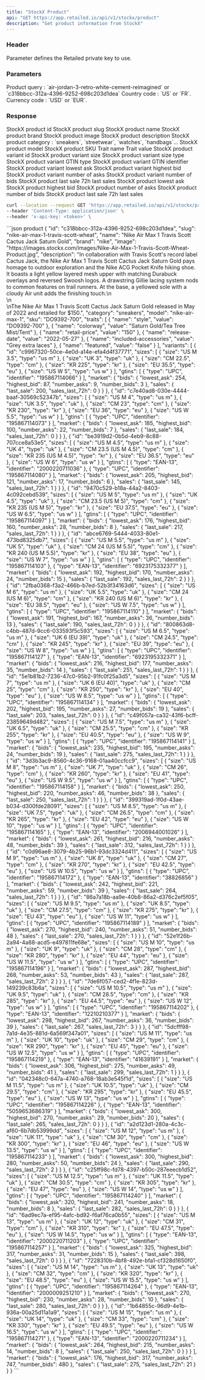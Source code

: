 ```yaml
---
title: "StockX Product"
api: "GET https://app.retailed.io/api/v1/stockx/product"
description: "Get product information from StockX"
---
```


### Header

<ParamField header="x-api-key" type="string" required={true}>
    Parameter defines the Retailed private key to use.
</ParamField>

### Parameters

<ParamField query="query" type="string" optional={false} placeholder="nike-air-max-1-travis-scott-wheat">
    Product query : `air-jordan-3-retro-white-cement-reimagined` or `c318bbcc-312a-4396-9252-698c203d1dea`
</ParamField>

<ParamField query="country" type="string" optional={false} placeholder="US">
    Country code : `US` or `FR`.
</ParamField>

<ParamField query="currency" type="string" optional={false} placeholder="USD">
    Currency code : `USD` or `EUR`.
</ParamField>

### Response

<ResponseField name="object" type="Product Object">
    <Expandable title="properties" defaultOpen={true}>
        <ResponseField name="id" type="string">
            StockX product id
        </ResponseField>
        <ResponseField name="slug" type="string">
            StockX product slug
        </ResponseField>
        <ResponseField name="name" type="string">
            StockX product name
        </ResponseField>
        <ResponseField name="brand" type="string">
            StockX product brand
        </ResponseField>
        <ResponseField name="image" type="string">
            StockX product image
        </ResponseField>
        <ResponseField name="description" type="string">
            StockX product description
        </ResponseField>
        <ResponseField name="category" type="string">
            StockX product category : `sneakers`, `streetwear`, `watches`, `handbags`...
        </ResponseField>
        <ResponseField name="model" type="string">
            StockX product model
        </ResponseField>
        <ResponseField name="sku" type="string">
            StockX product SKU
        </ResponseField>
        <ResponseField name="traits" type="array">
            <Expandable title="properties" defaultOpen={true}>
                <ResponseField name="name" type="string">
                    Trait name
                </ResponseField>
                <ResponseField name="value" type="string">
                    Trait value
                </ResponseField>
            </Expandable>
        </ResponseField>
        <ResponseField name="variants" type="array">
            <Expandable title="properties" defaultOpen={true}>
                <ResponseField name="id" type="string">
                    StockX product variant id
                </ResponseField>
                <ResponseField name="sizes" type="array">
                    <Expandable title="properties" defaultOpen={true}>
                        <ResponseField name="size" type="string">
                            StockX product variant size
                        </ResponseField>
                        <ResponseField name="type" type="string">
                            StockX product variant size type
                        </ResponseField>
                    </Expandable>
                </ResponseField>
                <ResponseField name="gtins" type="array">
                    <Expandable title="properties" defaultOpen={true}>
                        <ResponseField name="type" type="string">
                            StockX product variant GTIN type
                        </ResponseField>
                        <ResponseField name="identifier" type="string">
                            StockX product variant GTIN identifier
                        </ResponseField>
                    </Expandable>
                </ResponseField>
                <ResponseField name="market" type="object">
                    <Expandable title="properties" defaultOpen={true}>
                        <ResponseField name="bids" type="object">
                            <Expandable title="properties" defaultOpen={true}>
                                <ResponseField name="lowest_ask" type="number">
                                    StockX product variant lowest ask
                                </ResponseField>
                                <ResponseField name="highest_bid" type="number">
                                    StockX product variant highest bid
                                </ResponseField>
                                <ResponseField name="number_asks" type="number">
                                    StockX product variant number of asks
                                </ResponseField>
                                <ResponseField name="number_bids" type="number">
                                    StockX product variant number of bids
                                </ResponseField>
                            </Expandable>
                        </ResponseField>
                        <ResponseField name="sales" type="object">
                            <Expandable title="properties" defaultOpen={true}>
                                <ResponseField name="last_sale" type="number">
                                    StockX product last sale
                                </ResponseField>
                                <ResponseField name="sales_last_72h" type="number">
                                    72h last sales
                                </ResponseField>
                            </Expandable>
                        </ResponseField>
                    </Expandable>
                </ResponseField>
            </Expandable>
        </ResponseField>
        <ResponseField name="market" type="object">
            <Expandable title="properties" defaultOpen={true}>
                <ResponseField name="bids" type="object">
                    <Expandable title="properties" defaultOpen={true}>
                        <ResponseField name="lowest_ask" type="number">
                            StockX product lowest ask
                        </ResponseField>
                        <ResponseField name="highest_bid" type="number">
                            StockX product highest bid
                        </ResponseField>
                        <ResponseField name="number_asks" type="number">
                            StockX product number of asks
                        </ResponseField>
                        <ResponseField name="number_bids" type="number">
                            StockX product number of bids
                        </ResponseField>
                    </Expandable>
                </ResponseField>
                <ResponseField name="sales" type="object">
                    <Expandable title="properties" defaultOpen={true}>
                        <ResponseField name="last_sale" type="number">
                            StockX product last sale
                        </ResponseField>
                        <ResponseField name="sales_last_72h" type="number">
                            72h last sales
                        </ResponseField>
                    </Expandable>
                </ResponseField>
            </Expandable>
        </ResponseField>
    </Expandable>
</ResponseField>

<RequestExample>

```bash product
curl --location --request GET 'https://app.retailed.io/api/v1/stockx/product?query=nike-air-max-1-travis-scott-wheat' \
--header 'Content-Type: application/json' \
--header 'x-api-key: <token>' \
```

</RequestExample>

<ResponseExample>
```json product
{
    "id": "c318bbcc-312a-4396-9252-698c203d1dea",
    "slug": "nike-air-max-1-travis-scott-wheat",
    "name": "Nike Air Max 1 Travis Scott Cactus Jack Saturn Gold",
    "brand": "nike",
    "image": "https://images.stockx.com/images/Nike-Air-Max-1-Travis-Scott-Wheat-Product.jpg",
    "description": "In collaboration with Travis Scott's record label Cactus Jack, the Nike Air Max 1 Travis Scott Cactus Jack Saturn Gold pays homage to outdoor exploration and the Nike ACG Pocket Knife hiking shoe. It boasts a light yellow layered mesh upper with matching Durabuck overlays and reversed Swoosh logos. A drawstring Gillie lacing system nods to common features on trail runners. At the base, a yellowed sole with a cloudy Air unit adds the finishing touch.\n<br>\n<br>\nThe Nike Air Max 1 Travis Scott Cactus Jack Saturn Gold released in May of 2022 and retailed for $150.",
    "category": "sneakers",
    "model": "nike-air-max-1",
    "sku": "DO9392-700",
    "traits": [
    {
        "name": "style",
        "value": "DO9392-700"
    },
    {
        "name": "colorway",
        "value": "Saturn Gold/Tea Tree Mist/Tent"
    },
    {
        "name": "retail-price",
        "value": "150"
    },
    {
        "name": "release-date",
        "value": "2022-05-27"
    },
    {
        "name": "included-accessories",
        "value": "Grey extra laces"
    },
    {
        "name": "featured",
        "value": "false"
    }
    ],
    "variants": [
    {
        "id": "c9967320-50ce-4e0d-a14e-efa4d4f37771",
        "sizes": [
        {
            "size": "US M 3.5",
            "type": "us m"
        },
        {
            "size": "UK 3",
            "type": "uk"
        },
        {
            "size": "CM 22.5",
            "type": "cm"
        },
        {
            "size": "KR 225",
            "type": "kr"
        },
        {
            "size": "EU 35.5",
            "type": "eu"
        },
        {
            "size": "US W 5",
            "type": "us w"
        }
        ],
        "gtins": [
        {
            "type": "UPC",
            "identifier": "195867114066"
        }
        ],
        "market": {
            "bids": {
                "lowest_ask": 254,
                "highest_bid": 87,
                "number_asks": 9,
                "number_bids": 3
            },
            "sales": {
                "last_sale": 200,
                "sales_last_72h": 0
            }
        }
    },
    {
        "id": "c7e40ad8-030e-4444-baaf-30569c52347b",
        "sizes": [
        {
            "size": "US M 4",
            "type": "us m"
        },
        {
            "size": "UK 3.5",
            "type": "uk"
        },
        {
            "size": "CM 23",
            "type": "cm"
        },
        {
            "size": "KR 230",
            "type": "kr"
        },
        {
            "size": "EU 36",
            "type": "eu"
        },
        {
            "size": "US W 5.5",
            "type": "us w"
        }
        ],
        "gtins": [
        {
            "type": "UPC",
            "identifier": "195867114073"
        }
        ],
        "market": {
            "bids": {
                "lowest_ask": 185,
                "highest_bid": 100,
                "number_asks": 22,
                "number_bids": 7
            },
            "sales": {
                "last_sale": 184,
                "sales_last_72h": 0
            }
        }
    },
    {
        "id": "be3919d2-0b5d-4eb9-8c88-707cce8a53e5",
        "sizes": [
        {
            "size": "US M 4.5",
            "type": "us m"
        },
        {
            "size": "UK 4",
            "type": "uk"
        },
        {
            "size": "CM 23.5 (US M 4.5)",
            "type": "cm"
        },
        {
            "size": "KR 235 (US M 4.5)",
            "type": "kr"
        },
        {
            "size": "EU 36.5",
            "type": "eu"
        },
        {
            "size": "US W 6",
            "type": "us w"
        }
        ],
        "gtins": [
        {
            "type": "EAN-13",
            "identifier": "2000220711036"
        },
        {
            "type": "UPC",
            "identifier": "195867114080"
        }
        ],
        "market": {
            "bids": {
                "lowest_ask": 205,
                "highest_bid": 121,
                "number_asks": 17,
                "number_bids": 6
            },
            "sales": {
                "last_sale": 145,
                "sales_last_72h": 1
            }
        }
    },
    {
        "id": "9470c529-b18a-44a2-8403-4c092cebd539",
        "sizes": [
        {
            "size": "US M 5",
            "type": "us m"
        },
        {
            "size": "UK 4.5",
            "type": "uk"
        },
        {
            "size": "CM 23.5 (US M 5)",
            "type": "cm"
        },
        {
            "size": "KR 235 (US M 5)",
            "type": "kr"
        },
        {
            "size": "EU 37.5",
            "type": "eu"
        },
        {
            "size": "US W 6.5",
            "type": "us w"
        }
        ],
        "gtins": [
        {
            "type": "UPC",
            "identifier": "195867114097"
        }
        ],
        "market": {
            "bids": {
                "lowest_ask": 176,
                "highest_bid": 160,
                "number_asks": 28,
                "number_bids": 8
            },
            "sales": {
                "last_sale": 217,
                "sales_last_72h": 1
            }
        }
    },
    {
        "id": "abce6769-5444-4033-80e1-473bd8325db7",
        "sizes": [
        {
            "size": "US M 5.5",
            "type": "us m"
        },
        {
            "size": "UK 5",
            "type": "uk"
        },
        {
            "size": "CM 24 (US M 5.5)",
            "type": "cm"
        },
        {
            "size": "KR 240 (US M 5.5)",
            "type": "kr"
        },
        {
            "size": "EU 38",
            "type": "eu"
        },
        {
            "size": "US W 7",
            "type": "us w"
        }
        ],
        "gtins": [
        {
            "type": "UPC",
            "identifier": "195867114103"
        },
        {
            "type": "EAN-13",
            "identifier": "6923175332377"
        }
        ],
        "market": {
            "bids": {
                "lowest_ask": 192,
                "highest_bid": 170,
                "number_asks": 24,
                "number_bids": 15
            },
            "sales": {
                "last_sale": 192,
                "sales_last_72h": 2
            }
        }
    },
    {
        "id": "2fba0368-f3a2-466b-b7ed-52b3f34163d6",
        "sizes": [
        {
            "size": "US M 6",
            "type": "us m"
        },
        {
            "size": "UK 5.5",
            "type": "uk"
        },
        {
            "size": "CM 24 (US M 6)",
            "type": "cm"
        },
        {
            "size": "KR 240 (US M 6)",
            "type": "kr"
        },
        {
            "size": "EU 38.5",
            "type": "eu"
        },
        {
            "size": "US W 7.5",
            "type": "us w"
        }
        ],
        "gtins": [
        {
            "type": "UPC",
            "identifier": "195867114110"
        }
        ],
        "market": {
            "bids": {
                "lowest_ask": 191,
                "highest_bid": 167,
                "number_asks": 36,
                "number_bids": 13
            },
            "sales": {
                "last_sale": 190,
                "sales_last_72h": 0
            }
        }
    },
    {
        "id": "800863d8-c4bb-487d-9cc6-033593f5c593",
        "sizes": [
        {
            "size": "US M 6.5",
            "type": "us m"
        },
        {
            "size": "UK 6 (EU 39)",
            "type": "uk"
        },
        {
            "size": "CM 24.5",
            "type": "cm"
        },
        {
            "size": "KR 245",
            "type": "kr"
        },
        {
            "size": "EU 39",
            "type": "eu"
        },
        {
            "size": "US W 8",
            "type": "us w"
        }
        ],
        "gtins": [
        {
            "type": "UPC",
            "identifier": "195867114127"
        },
        {
            "type": "EAN-13",
            "identifier": "6923195332371"
        }
        ],
        "market": {
            "bids": {
                "lowest_ask": 216,
                "highest_bid": 177,
                "number_asks": 35,
                "number_bids": 14
            },
            "sales": {
                "last_sale": 251,
                "sales_last_72h": 1
            }
        }
    },
    {
        "id": "5e1b81b2-7236-47c0-95b2-91fc0f25a3d5",
        "sizes": [
        {
            "size": "US M 7",
            "type": "us m"
        },
        {
            "size": "UK 6 (EU 40)",
            "type": "uk"
        },
        {
            "size": "CM 25",
            "type": "cm"
        },
        {
            "size": "KR 250",
            "type": "kr"
        },
        {
            "size": "EU 40",
            "type": "eu"
        },
        {
            "size": "US W 8.5",
            "type": "us w"
        }
        ],
        "gtins": [
        {
            "type": "UPC",
            "identifier": "195867114134"
        }
        ],
        "market": {
            "bids": {
                "lowest_ask": 202,
                "highest_bid": 195,
                "number_asks": 27,
                "number_bids": 19
            },
            "sales": {
                "last_sale": 203,
                "sales_last_72h": 0
            }
        }
    },
    {
        "id": "c49f057a-ca32-43f6-bcff-23859649d482",
        "sizes": [
        {
            "size": "US M 7.5",
            "type": "us m"
        },
        {
            "size": "UK 6.5",
            "type": "uk"
        },
        {
            "size": "CM 25.5",
            "type": "cm"
        },
        {
            "size": "KR 255",
            "type": "kr"
        },
        {
            "size": "EU 40.5",
            "type": "eu"
        },
        {
            "size": "US W 9",
            "type": "us w"
        }
        ],
        "gtins": [
        {
            "type": "UPC",
            "identifier": "195867114141"
        }
        ],
        "market": {
            "bids": {
                "lowest_ask": 235,
                "highest_bid": 195,
                "number_asks": 24,
                "number_bids": 19
            },
            "sales": {
                "last_sale": 275,
                "sales_last_72h": 1
            }
        }
    },
    {
        "id": "3d3b3ac9-8560-4c36-9168-01aa40ccfcc9",
        "sizes": [
        {
            "size": "US M 8",
            "type": "us m"
        },
        {
            "size": "UK 7",
            "type": "uk"
        },
        {
            "size": "CM 26",
            "type": "cm"
        },
        {
            "size": "KR 260",
            "type": "kr"
        },
        {
            "size": "EU 41",
            "type": "eu"
        },
        {
            "size": "US W 9.5",
            "type": "us w"
        }
        ],
        "gtins": [
        {
            "type": "UPC",
            "identifier": "195867114158"
        }
        ],
        "market": {
            "bids": {
                "lowest_ask": 250,
                "highest_bid": 220,
                "number_asks": 46,
                "number_bids": 38
            },
            "sales": {
                "last_sale": 250,
                "sales_last_72h": 1
            }
        }
    },
    {
        "id": "399319ad-1f0d-43ae-b034-d300fde28091",
        "sizes": [
        {
            "size": "US M 8.5",
            "type": "us m"
        },
        {
            "size": "UK 7.5",
            "type": "uk"
        },
        {
            "size": "CM 26.5",
            "type": "cm"
        },
        {
            "size": "KR 265",
            "type": "kr"
        },
        {
            "size": "EU 42",
            "type": "eu"
        },
        {
            "size": "US W 10",
            "type": "us w"
        }
        ],
        "gtins": [
        {
            "type": "UPC",
            "identifier": "195867114165"
        },
        {
            "type": "EAN-13",
            "identifier": "2006944001026"
        }
        ],
        "market": {
            "bids": {
                "lowest_ask": 261,
                "highest_bid": 216,
                "number_asks": 48,
                "number_bids": 39
            },
            "sales": {
                "last_sale": 312,
                "sales_last_72h": 1
            }
        }
    },
    {
        "id": "c0d96ae8-3079-4b25-96b1-93dc3324d411",
        "sizes": [
        {
            "size": "US M 9",
            "type": "us m"
        },
        {
            "size": "UK 8",
            "type": "uk"
        },
        {
            "size": "CM 27",
            "type": "cm"
        },
        {
            "size": "KR 270",
            "type": "kr"
        },
        {
            "size": "EU 42.5",
            "type": "eu"
        },
        {
            "size": "US W 10.5",
            "type": "us w"
        }
        ],
        "gtins": [
        {
            "type": "UPC",
            "identifier": "195867114172"
        },
        {
            "type": "EAN-13",
            "identifier": "38826856"
        }
        ],
        "market": {
            "bids": {
                "lowest_ask": 242,
                "highest_bid": 221,
                "number_asks": 59,
                "number_bids": 39
            },
            "sales": {
                "last_sale": 264,
                "sales_last_72h": 1
            }
        }
    },
    {
        "id": "86a7a18b-aa9e-40b8-86a2-d376c2ef5f05",
        "sizes": [
        {
            "size": "US M 9.5",
            "type": "us m"
        },
        {
            "size": "UK 8.5",
            "type": "uk"
        },
        {
            "size": "CM 27.5",
            "type": "cm"
        },
        {
            "size": "KR 275",
            "type": "kr"
        },
        {
            "size": "EU 43",
            "type": "eu"
        },
        {
            "size": "US W 11",
            "type": "us w"
        }
        ],
        "gtins": [
        {
            "type": "UPC",
            "identifier": "195867114189"
        }
        ],
        "market": {
            "bids": {
                "lowest_ask": 270,
                "highest_bid": 240,
                "number_asks": 51,
                "number_bids": 48
            },
            "sales": {
                "last_sale": 270,
                "sales_last_72h": 1
            }
        }
    },
    {
        "id": "52e1f26b-2a94-4a88-acd5-e497811fe68e",
        "sizes": [
        {
            "size": "US M 10",
            "type": "us m"
        },
        {
            "size": "UK 9",
            "type": "uk"
        },
        {
            "size": "CM 28",
            "type": "cm"
        },
        {
            "size": "KR 280",
            "type": "kr"
        },
        {
            "size": "EU 44",
            "type": "eu"
        },
        {
            "size": "US W 11.5",
            "type": "us w"
        }
        ],
        "gtins": [
        {
            "type": "UPC",
            "identifier": "195867114196"
        }
        ],
        "market": {
            "bids": {
                "lowest_ask": 287,
                "highest_bid": 268,
                "number_asks": 53,
                "number_bids": 43
            },
            "sales": {
                "last_sale": 287,
                "sales_last_72h": 2
            }
        }
    },
    {
        "id": "7de6f057-ced2-4f1e-823d-149239c83b6a",
        "sizes": [
        {
            "size": "US M 10.5",
            "type": "us m"
        },
        {
            "size": "UK 9.5",
            "type": "uk"
        },
        {
            "size": "CM 28.5",
            "type": "cm"
        },
        {
            "size": "KR 285",
            "type": "kr"
        },
        {
            "size": "EU 44.5",
            "type": "eu"
        },
        {
            "size": "US W 12",
            "type": "us w"
        }
        ],
        "gtins": [
        {
            "type": "UPC",
            "identifier": "195867114202"
        },
        {
            "type": "EAN-13",
            "identifier": "12210210377"
        }
        ],
        "market": {
            "bids": {
                "lowest_ask": 298,
                "highest_bid": 267,
                "number_asks": 36,
                "number_bids": 39
            },
            "sales": {
                "last_sale": 267,
                "sales_last_72h": 3
            }
        }
    },
    {
        "id": "5dcfff98-7a1d-4e35-881d-6a569f347a01",
        "sizes": [
        {
            "size": "US M 11",
            "type": "us m"
        },
        {
            "size": "UK 10",
            "type": "uk"
        },
        {
            "size": "CM 29",
            "type": "cm"
        },
        {
            "size": "KR 290",
            "type": "kr"
        },
        {
            "size": "EU 45",
            "type": "eu"
        },
        {
            "size": "US W 12.5",
            "type": "us w"
        }
        ],
        "gtins": [
        {
            "type": "UPC",
            "identifier": "195867114219"
        },
        {
            "type": "EAN-13",
            "identifier": "41639191"
        }
        ],
        "market": {
            "bids": {
                "lowest_ask": 306,
                "highest_bid": 275,
                "number_asks": 49,
                "number_bids": 41
            },
            "sales": {
                "last_sale": 299,
                "sales_last_72h": 1
            }
        }
    },
    {
        "id": "042348c0-647a-4740-a768-18ab3e545f1d",
        "sizes": [
        {
            "size": "US M 11.5",
            "type": "us m"
        },
        {
            "size": "UK 10.5",
            "type": "uk"
        },
        {
            "size": "CM 29.5",
            "type": "cm"
        },
        {
            "size": "KR 295",
            "type": "kr"
        },
        {
            "size": "EU 45.5",
            "type": "eu"
        },
        {
            "size": "US W 13",
            "type": "us w"
        }
        ],
        "gtins": [
        {
            "type": "UPC",
            "identifier": "195867114226"
        },
        {
            "type": "EAN-13",
            "identifier": "5059653686319"
        }
        ],
        "market": {
            "bids": {
                "lowest_ask": 300,
                "highest_bid": 270,
                "number_asks": 29,
                "number_bids": 20
            },
            "sales": {
                "last_sale": 265,
                "sales_last_72h": 0
            }
        }
    },
    {
        "id": "a2d123d1-280a-4c3c-af60-6b7db53999dd",
        "sizes": [
        {
            "size": "US M 12",
            "type": "us m"
        },
        {
            "size": "UK 11",
            "type": "uk"
        },
        {
            "size": "CM 30",
            "type": "cm"
        },
        {
            "size": "KR 300",
            "type": "kr"
        },
        {
            "size": "EU 46",
            "type": "eu"
        },
        {
            "size": "US W 13.5",
            "type": "us w"
        }
        ],
        "gtins": [
        {
            "type": "UPC",
            "identifier": "195867114233"
        }
        ],
        "market": {
            "bids": {
                "lowest_ask": 300,
                "highest_bid": 280,
                "number_asks": 50,
                "number_bids": 24
            },
            "sales": {
                "last_sale": 290,
                "sales_last_72h": 2
            }
        }
    },
    {
        "id": "c25ff98c-fd78-4397-b50c-287eeecb1d52",
        "sizes": [
        {
            "size": "US M 12.5",
            "type": "us m"
        },
        {
            "size": "UK 11.5",
            "type": "uk"
        },
        {
            "size": "CM 30.5",
            "type": "cm"
        },
        {
            "size": "KR 305",
            "type": "kr"
        },
        {
            "size": "EU 47",
            "type": "eu"
        },
        {
            "size": "US W 14",
            "type": "us w"
        }
        ],
        "gtins": [
        {
            "type": "UPC",
            "identifier": "195867114240"
        }
        ],
        "market": {
            "bids": {
                "lowest_ask": 320,
                "highest_bid": 241,
                "number_asks": 18,
                "number_bids": 8
            },
            "sales": {
                "last_sale": 282,
                "sales_last_72h": 0
            }
        }
    },
    {
        "id": "6ad9ec7a-ef95-4afc-bd92-f6af76ca0b55",
        "sizes": [
        {
            "size": "US M 13",
            "type": "us m"
        },
        {
            "size": "UK 12",
            "type": "uk"
        },
        {
            "size": "CM 31",
            "type": "cm"
        },
        {
            "size": "KR 310",
            "type": "kr"
        },
        {
            "size": "EU 47.5",
            "type": "eu"
        },
        {
            "size": "US W 14.5",
            "type": "us w"
        }
        ],
        "gtins": [
        {
            "type": "EAN-13",
            "identifier": "2000220711203"
        },
        {
            "type": "UPC",
            "identifier": "195867114257"
        }
        ],
        "market": {
            "bids": {
                "lowest_ask": 325,
                "highest_bid": 317,
                "number_asks": 31,
                "number_bids": 15
            },
            "sales": {
                "last_sale": 398,
                "sales_last_72h": 0
            }
        }
    },
    {
        "id": "7228310b-4bf8-492e-bfa1-cf328d1650f0",
        "sizes": [
        {
            "size": "US M 14",
            "type": "us m"
        },
        {
            "size": "UK 13",
            "type": "uk"
        },
        {
            "size": "CM 32",
            "type": "cm"
        },
        {
            "size": "KR 320",
            "type": "kr"
        },
        {
            "size": "EU 48.5",
            "type": "eu"
        },
        {
            "size": "US W 15.5",
            "type": "us w"
        }
        ],
        "gtins": [
        {
            "type": "UPC",
            "identifier": "195867114264"
        },
        {
            "type": "EAN-13",
            "identifier": "2000009251210"
        }
        ],
        "market": {
            "bids": {
                "lowest_ask": 270,
                "highest_bid": 230,
                "number_asks": 28,
                "number_bids": 10
            },
            "sales": {
                "last_sale": 280,
                "sales_last_72h": 0
            }
        }
    },
    {
        "id": "1b64855c-96d9-4e1b-936a-00a25d11a1a9",
        "sizes": [
        {
            "size": "US M 15",
            "type": "us m"
        },
        {
            "size": "UK 14",
            "type": "uk"
        },
        {
            "size": "CM 33",
            "type": "cm"
        },
        {
            "size": "KR 330",
            "type": "kr"
        },
        {
            "size": "EU 49.5",
            "type": "eu"
        },
        {
            "size": "US W 16.5",
            "type": "us w"
        }
        ],
        "gtins": [
        {
            "type": "UPC",
            "identifier": "195867114271"
        },
        {
            "type": "EAN-13",
            "identifier": "2000220711234"
        }
        ],
        "market": {
            "bids": {
                "lowest_ask": 264,
                "highest_bid": 215,
                "number_asks": 14,
                "number_bids": 8
            },
            "sales": {
                "last_sale": 250,
                "sales_last_72h": 0
            }
        }
    }
    ],
    "market": {
        "bids": {
            "lowest_ask": 176,
            "highest_bid": 317,
            "number_asks": 747,
            "number_bids": 480
        },
        "sales": {
            "last_sale": 275,
            "sales_last_72h": 21
        }
    }
}
```
</ResponseExample>
